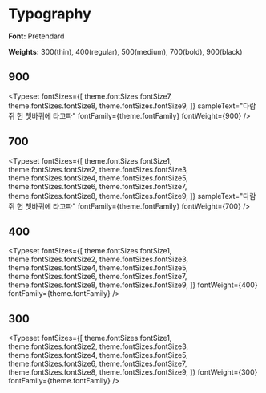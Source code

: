 
<Meta title="Token/Typography" />

# Typography

**Font:** Pretendard

**Weights:** 300(thin), 400(regular), 500(medium), 700(bold), 900(black)

## 900

<Typeset
  fontSizes={[
    theme.fontSizes.fontSize7,
    theme.fontSizes.fontSize8,
    theme.fontSizes.fontSize9,
  ]}
  sampleText="다람쥐 헌 쳇바퀴에 타고파"
  fontFamily={theme.fontFamily}
  fontWeight={900}
/>

## 700

<Typeset
  fontSizes={[
    theme.fontSizes.fontSize1,
    theme.fontSizes.fontSize2,
    theme.fontSizes.fontSize3,
    theme.fontSizes.fontSize4,
    theme.fontSizes.fontSize5,
    theme.fontSizes.fontSize6,
    theme.fontSizes.fontSize7,
    theme.fontSizes.fontSize8,
    theme.fontSizes.fontSize9,
  ]}
  sampleText="다람쥐 헌 쳇바퀴에 타고파"
  fontFamily={theme.fontFamily}
  fontWeight={700}
/>

## 400

<Typeset
  fontSizes={[
    theme.fontSizes.fontSize1,
    theme.fontSizes.fontSize2,
    theme.fontSizes.fontSize3,
    theme.fontSizes.fontSize4,
    theme.fontSizes.fontSize5,
    theme.fontSizes.fontSize6,
    theme.fontSizes.fontSize7,
    theme.fontSizes.fontSize8,
    theme.fontSizes.fontSize9,
  ]}
  fontWeight={400}
  fontFamily={theme.fontFamily}
/>

## 300

<Typeset
  fontSizes={[
    theme.fontSizes.fontSize1,
    theme.fontSizes.fontSize2,
    theme.fontSizes.fontSize3,
    theme.fontSizes.fontSize4,
    theme.fontSizes.fontSize5,
    theme.fontSizes.fontSize6,
    theme.fontSizes.fontSize7,
    theme.fontSizes.fontSize8,
    theme.fontSizes.fontSize9,
  ]}
  fontWeight={300}
  fontFamily={theme.fontFamily}
/>
